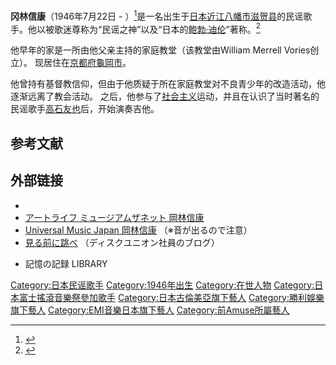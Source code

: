'''冈林信康'''（1946年7月22日 - ）<ref>{{Cite web |url=http://www.art-life.ne.jp/artistgallery/artist_top.php?artist_id=A0026 |title=存档副本 |accessdate=2010-09-01 |archive-date=2020-01-07 |archive-url=https://web.archive.org/web/20200107010501/http://art-life.ne.jp/artistgallery/artist_top.php?artist_id=A0026 |dead-url=no }}</ref>是一名出生于[[日本|日本]][[近江八幡市|近江八幡市]][[滋贺县|滋贺县]]的民谣歌手。他以被歌迷尊称为“民谣之神”以及“日本的[[鲍勃·迪伦|鲍勃·迪伦]]”著称。<ref name="Hayward1999">{{cite book|last=Hayward|first=Philip|title=Widening the horizon: exoticism in post-war popular music|url=http://books.google.com/books?id=b_wT02I1SFYC&pg=PA117|accessdate=9 June 2010|date=September 1999|publisher=Indiana University Press|isbn=9781864620474|page=117}}</ref>

他早年的家是一所由他父亲主持的家庭教堂（该教堂由William Merrell Vories创立）。
现居住在[[京都府|京都府]][[龜岡市|龜岡市]]。

他曾持有基督教信仰，但由于他质疑于所在家庭教堂对不良青少年的改造活动，他逐渐远离了教会活动。
之后，他参与了[[社会主义|社会主义]]运动，并且在认识了当时著名的民谣歌手[[高石友也|高石友也]]后，开始演奏吉他。

== 参考文献 ==

{{Reflist}}

== 外部链接 ==
* {{Official website| FUJI-okabayashi.com/}}
* [https://www.art-life.ne.jp/artistgallery/artist_top.php?artist_id=A0026 アートライフ ミュージアムザネット 岡林信康] {{Wayback|url=https://www.art-life.ne.jp/artistgallery/artist_top.php?artist_id=A0026 |date=20200107010501 }}
* [https://www.universal-music.co.jp/okabayashi-nobuyasu/ Universal Music Japan 岡林信康] {{Wayback|url=https://www.universal-music.co.jp/okabayashi-nobuyasu/ |date=20200930001101 }}（※音が出るので注意）
* [http://blog.diskunion.net/user/yaji/yaji/ 見る前に跳べ] {{Wayback|url=http://blog.diskunion.net/user/yaji/yaji/ |date=20051225014536 }}（ディスクユニオン社員のブログ）
* {{URL|http://kiokunokiroku.jp/artist/000017/| 岡林信康 <nowiki>|</nowiki> ディスコグラフィー <nowiki>|</nowiki> プロフィール}} {{Ndash}} 記憶の記録 LIBRARY

{{DEFAULTSORT:Okabayashi Nobuyasu}}
[[Category:日本民谣歌手|Category:日本民谣歌手]]
[[Category:1946年出生|Category:1946年出生]]
[[Category:在世人物|Category:在世人物]]
[[Category:日本富士搖滾音樂祭參加歌手|Category:日本富士搖滾音樂祭參加歌手]]
[[Category:日本古倫美亞旗下藝人|Category:日本古倫美亞旗下藝人]]
[[Category:勝利娛樂旗下藝人|Category:勝利娛樂旗下藝人]]
[[Category:EMI音樂日本旗下藝人|Category:EMI音樂日本旗下藝人]]
[[Category:前Amuse所屬藝人|Category:前Amuse所屬藝人]]